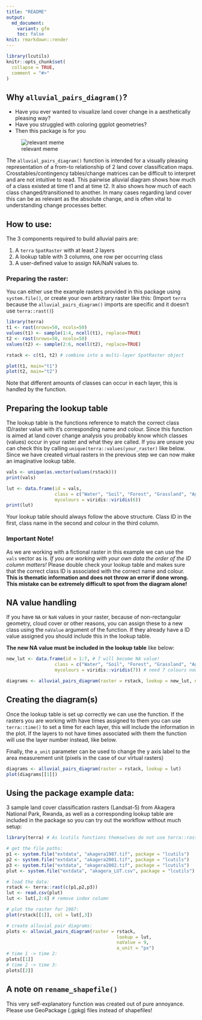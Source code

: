 ```yaml
---
title: "README"
output:
  md_document:
    variant: gfm
    toc: false
knit: rmarkdown::render
---
```


```r
library(lcutils)
knitr::opts_chunk$set(
  collapse = TRUE,
  comment = "#>"
)
```



## Why `alluvial_pairs_diagram()`?

- Have you ever wanted to visualize land cover change in a aesthetically pleasing way?
- Have you struggled with coloring ggplot geometries?
- Then this package is for you

![relevant meme](man/figures/lcutils_meme.png)

The `alluvial_pairs_diagram()` function is intended for a visually pleasing representation of a from-to relationship of 2 land cover classification maps.
Crosstables/contingency tables/change matrices can be difficult to interpret and are not intuitive to read. This pairwise alluvial diagram shows how much of a class existed at time t1 and at time t2. It also shows how much of each class changed/transitioned to another. In many cases regarding land cover this can be as relevant as the absolute change, and is often vital to understanding change processes better.

## How to use:

The 3 components required to build alluvial pairs are:

1. A `terra` `SpatRaster` with at least 2 layers
2. A lookup table with 3 columns, one row per occurring class
3. A user-defined value to assign NA/NaN values to.

### Preparing the raster:
You can either use the example rasters provided in this package using `system.file()`, or create your own arbitrary raster like this:
(Import `terra` because the `alluvial_pairs_diagram()` imports are specific and it doesn't use `terra::rast()`)

```r
library(terra)
t1 <- rast(nrows=50, ncols=50)
values(t1) <- sample(1:4, ncell(t1), replace=TRUE)
t2 <- rast(nrows=50, ncols=50)
values(t2) <- sample(2:6, ncell(t2), replace=TRUE)

rstack <- c(t1, t2) # combine into a multi-layer SpatRaster object

plot(t1, main="t1")
plot(t2, main="t2")
```

Note that different amounts of classes can occur in each layer, this is handled by the function.

## Preparing the lookup table

The lookup table is the functions reference to match the correct class ID/raster value with it's corresponding name and colour.
Since this function is aimed at land cover change analysis you probably know which classes (values) occur in your raster and what they are called. If you are unsure you can check this by calling `unique(terra::values(your_raster)` like below.
Since we have created virtual rasters in the previous step we can now make an imaginative lookup table. 

```r
vals <- unique(as.vector(values(rstack)))
print(vals)

lut <- data.frame(id = vals,
                  class = c("Water", "Soil", "Forest", "Grassland", "Agri", "Wetland"),
                  mycolours = viridis::viridis(6))
print(lut)
```

Your lookup table should always follow the above structure. Class ID in the first, class name in the second and colour in the third column.

### Important Note!
As we are working with a fictional raster in this example we can use the `vals` vector as is. *If you are working with your own data the order of the ID column matters!* Please double check your lookup table and makes sure that the correct class ID is associated with the correct name and colour. **This is thematic information and does not throw an error if done wrong. This mistake can be extremely difficult to spot from the diagram alone!**

## NA value handling

If you have `NA` or `NaN` values in your raster, because of non-rectangular geometry, cloud cover or other reasons, you can assign these to a new class using the `naValue` argument of the function. If they already have a ID value assigned you should include this in the lookup table.

**The new NA value must be included in the lookup table** like below:

```r
new_lut <- data.frame(id = 1:7, # 7 will become NA value!
                  class = c("Water", "Soil", "Forest", "Grassland", "Agri", "Wetland", "NoData"),
                  mycolours = viridis::viridis(7)) # need 7 colours now

diagrams <- alluvial_pairs_diagram(raster = rstack, lookup = new_lut, naValue = 7)
```


## Creating the diagram(s)

Once the lookup table is set up correctly we can use the function. If the rasters you are working with have times assigned to them you can use `terra::time()` to set a time for each layer, this will include the information in the plot. If the layers to not have times associated with them the function will use the layer number instead, like below.

Finally, the `a_unit` parameter can be used to change the y axis label to the area measurement unit (pixels in the case of our virtual rasters)

```r
diagrams <- alluvial_pairs_diagram(raster = rstack, lookup = lut)
plot(diagrams[[1]])
```

## Using the package example data:

3 sample land cover classification rasters (Landsat-5) from Akagera National Park, Rwanda, as well as a corresponding lookup table are included in the package so you can try out the workflow without much setup:

```r
library(terra) # As lcutils functions themselves do not use terra::rast() we have to import it here

# get the file paths:
p1 <- system.file("extdata", "akagera1987.tif", package = "lcutils")
p2 <- system.file("extdata", "akagera2001.tif", package = "lcutils")
p3 <- system.file("extdata", "akagera2002.tif", package = "lcutils")
plut <- system.file("extdata", "akagera_LUT.csv", package = "lcutils")

# load the data:
rstack <- terra::rast(c(p1,p2,p3))
lut <- read.csv(plut)
lut <- lut[,2:4] # remove index column

# plot the raster for 1987:
plot(rstack[[1]], col = lut[,3])
```

```r
# create alluvial pair diagrams:
plots <- alluvial_pairs_diagram(raster = rstack,
                                         lookup = lut,
                                         naValue = 9,
                                         a_unit = "px")
# time 1 -> time 2:
plots[[1]]
# time 2 -> time 3:
plots[[2]]
```

## A note on `rename_shapefile()`

This very self-explanatory function was created out of pure annoyance. Please use GeoPackage (.gpkg) files instead of shapefiles!
